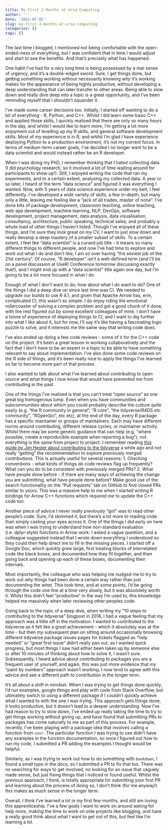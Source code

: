 ```yaml
---
title: My First 3 Months at Ursa Computing
author: ''
date: '2021-07-05'
slug: my-first-3-months-at-ursa-computing
categories: []
tags: []
---
```


The last time I blogged, I mentioned not being comfortable with the open-ended-ness of everything, but I was confident that in time I would adjust and start to see the benefits.  And that's precisely what has happened.

One habit I've had for a very long time is being possessed by a real sense of urgency, and it's a double-edged sword.  Sure, I get things done, but getting something working without necessarily knowing *why* it's working makes for the appearance of being highly productive, without developing a deep understanding that can later transfer to other areas.  Being able to slow down and really dive deep into a topic is a great opportunity, and I've been reminding myself that I shouldn't squander it.

I've made some career decisions too. Initially, I started off wanting to do a bit of everything - R, Python, and C++.  Whilst I did learn some basic C++ and applied those skills, I quickly realised that there are only so many hours in the day, and whilst I would like to learn more, I'm getting a lot more enjoyment out of levelling up my R skills, and general software development skills.  Most of my experience is in R, and whilst I'm glad I have experience deploying Python to a production environment, it's not my current focus.  In terms of medium-term career goals, I've decided I no longer want to be a data scientist and would instead rather be an R developer.

When I was doing my PhD, I remember thinking that I hated collecting data (I did psychology research, so it involved a lot of time waiting around for participants to show up!). Still, I enjoyed writing the code that ran my experiments, and to a certain extent, analysing my collected data.  A year or so later, I heard of the term "data science" and figured it was everything I wanted.  Now, with 5 years of data science experience under my belt, I feel differently.  I've developed a wide variety of skills, a few in-depth, but many only a little, leaving me feeling like a "jack of all trades, master of none".  I've done bits of package development, classroom teaching, online teaching, web app development, machine learning, NLP, DevOps, software development, project management, data analysis, data visualisation, consultancy, architecture, public speaking, technical sales, and probably a whole load of other things I haven't listed.  Though I've enjoyed all of these things, and I'm sure they look great on my CV, I want to just slow down and really develop a deep mastery of a smaller subset of skills.  To a certain extent, I feel like "data scientist" is a cursed job title - it means so many different things to different people, and now I've had time to explore and work out what I do and don't like; I am so over having "the sexiest job of the 21st century".  Of course, "R developer" isn't a well-defined term (and I'll be on a panel discussion at UseR! Conference tomorrow discussing exactly that!), and I might end up with a "data scientist" title again one day, but I'm going to be a lot more focused in what I do.

Enough of what I don't want to do; how about what I *do* want to do?  One of the things I did a deep dive on since last time was CI.  We needed to upgrade our builds to use R 4.1, and given that Apache Arrow has, erm, complicated CI, this wasn't so simple.  I do enjoy riding the emotional rollercoaster of solving a complex problem and got a good chunk of it done, with the rest figured out by some excellent colleagues of mine.  I don't have a tonne of experience of deploying things to CI, and I want to dig further into what I like about it, but for now, I'll say it's like having a fascinating logic puzzle to solve, and it interests me the same way that writing code does.  

I've also ended up doing a few code reviews - some of it for the C++ code on the project.  It's been a great lesson in working collaboratively and the fact that I don't have to be an expert in a topic to be able to have something relevant to say about implementation.  I've also done some code reviews on the R side of things, and it's been really nice to apply the things I've learned so far to become more part of that process.

I also wanted to talk about what I've learned about contributing to open source and what things I now know that would have prevented me from contributing in the past.

One of the things I've realised is that you can't treat "open source" as one great big homogenous lump.  Even when you have communities and subcommunities about which you could probably describe the culture quite easily (e.g. "the R community in general", "R core", "the tidyverse/R4DS etc community", "ROpenSci", etc etc), at the end of the day, every R package has a specific maintainer or groups of maintainers. Each may have different norms around contributing, different release cycles, or maintainer activity.  Whilst there may be some generic guidance that can help (e.g. "where possible, create a reproducible example when reporting a bug"), not everything is the same from project to project.  I remember reading [this guide by Jim Hester about contributing to the tidyverse](https://www.jimhester.com/post/2017-08-08-contributing/) a while ago and not really "getting" the recommendation to explore previously merged contributions.  This is actually useful for several reasons:
1. Checking conventions - what kinds of things do code reviews flag up frequently?  What can you do to be consistent with previously merged PRs?
2. What have people done before - if there are many ways of achieving the change you are submitting, what have people done before?  Make good use of the search functionality on the "Pull requests" tab on GitHub to find closed PRs similar to yours.  This was a massive help to me when I started writing R bindings for Arrow C++ functions which required me to update the C++ code too.

Another piece of advice I never really previously "got" was to read other people's code.  Sure, I'd skimmed it, but there's a lot more to reading code than simply casting your eyes across it.  One of the things I did early on here was when I was trying to understand how non-standard evaluation (i.e. dplyr-style) functions in Arrow work.  I asked a vague question, and a colleague suggested instead that I wrote down everything I understood so they could then help direct me to fill in the missing pieces.  I started off a Google Doc, which quickly grew large, first treating blocks of interrelated code like black boxes, and documented how they fit together, and then going back and opening up each of these boxes, documenting their internals.

Most importantly, the colleague who was helping me nudged me to try to work out *why* things had been done a certain way rather than just documenting the *what*.  This took time, and at some points, I'd be going through the code one line at a time very slowly, but it was absolutely worth it.  Whilst this didn't feel "productive" in the way I'm used to, this knowledge helped me massively when later reviewing other peoples code.

Going back to the topic of a deep dive, when writing my "10 steps to contributing to the tidyverse" blogpost in 2018, I had a vague feeling that my approach was a little off in the motivation.  I wanted to contributed to the tidyverse as it felt like a great achievement - which it absolutely was at the time - but then my subsequent plan on sitting around occasionally browsing different tidyverse package issues pages for tickets flagged as "help needed" or "great first issue" didn't really pan out, as I wanted quick progress, but most things I saw had either been taken up by someone else or after 10 minutes of thinking about how to solve it, I wasn't sure.  Subsequently, I heard advice about contributing to packages you are a frequent user of yourself, and again, this was just more evidence that my "paint by numbers" approach wasn't working.  I now tend to agree with this advice and see a different path to contribution in the longer term.

It's all about a shift in mindset.  When I was trying to get things done quickly, I'd run examples, google things and play with code from Stack Overflow, but ultimately switch to using a different package if I couldn't quickly achieve what I wanted to with the one I was trying.  This approach gets things done, it looks productive, but it doesn't lead to a deeper understanding.  Now I've had reason to try to slow down, I've ended up really taking the time to try to get things working without giving up, and have found that submitting PRs to packages has come naturally to me as part of this process.  For example, recently, I've been playing with a package idea that involves calling a function from `covr`.  The particular function I was trying to use didn't have any examples in the function documentation, so once I figured out how to run my code, I submitted a PR adding the examples I thought would be helpful.

Similarly, as I was trying to work out how to do something with `bookdown`, I found a small typo in the docs, so I submitted a PR to fix that too.  There was no searching for ways to get involved, no looking for an issue that vaguely made sense, but just fixing things that I noticed or found useful.  Whilst the previous approach, I think, is totally appropriate for submitting your first PR and learning about the process of doing so, I don't think (for me anyway!) this makes as much sense in the longer term. 

Overall, I think I've learned a lot in my first few months, and still am loving this apprenticeship.  I've a few goals I want to work on around asking for help more, making the time to work on side projects like blogging, and have a really good think about what I want to get out of this, but feel like I'm learning a lot.